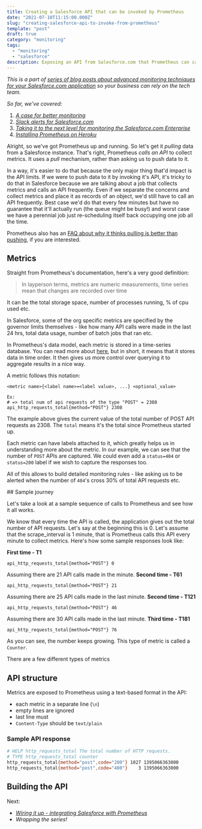```yaml
---
title: Creating a Salesforce API that can be invoked by Prometheus
date: "2021-07-10T11:15:00.000Z"
slug: "creating-salesforce-api-to-invoke-from-prometheus"
template: "post"
draft: true
category: "monitoring"
tags:
  - "monitoring"
  - "salesforce"
description: Exposing an API from Salesforce.com that Prometheus can call to collect metrics.
---
```


_This is a part of [series of blog posts about advanced monitoring techniques for your Salesforce.com application](/series-about-monitoring-your-salesforce-enterprise) so your business can rely on the tech team._

_So far, we've covered:_

1. _[A case for better monitoring](/a-case-for-better-monitoring)_
2. _[Slack alerts for Salesforce.com](/slack-alerts-for-salesforce)_
3. _[Taking it to the next level for monitoring the Salesforce.com Enterprise](/next-level-monitoring-for-your-salesforce-enterprise)_
4. _[Installing Prometheus on Heroku](/installing-prometheus-on-heroku)_

Alright, so we've got Prometheus up and running. So let's get it _pulling_ data from a Salesforce instance. That's right, Prometheus _calls an API_ to collect metrics. It uses a _pull_ mechanism, rather than asking us to push data to it.

In a way, it's easier to do that because the only major thing that'd impact is the API limits. If we were to push data to it by invoking it's API, it's tricky to do that in Salesforce because we are talking about a job that collects metrics and calls an API frequently. Even if we separate the concerns and collect metrics and place it as records of an object, we'd still have to call an API frequently. Best case we'd do that every few minutes but have no guarantee that it'll actually run (the queue might be busy!) and worst case we have a perennial job just re-scheduling itself back occupying one job all the time.

Prometheus also has an [FAQ about why it thinks pulling is better than pushing](https://prometheus.io/docs/introduction/faq/#why-do-you-pull-rather-than-push), if you are interested.

## Metrics

Straight from Prometheus's documentation, here's a very good definition:

> In layperson terms, metrics are numeric measurements, time series mean that changes are recorded over time

It can be the total storage space, number of processes running, % of cpu used etc.

In Salesforce, some of the org specific metrics are specified by the governor limits themselves - like how many API calls were made in the last 24 hrs, total data usage, number of batch jobs that ran etc.

In Prometheus's data model, each metric is stored in a time-series database. You can read more about [here](https://en.wikipedia.org/wiki/Time_series), but in short, it means that it stores data in time order. It then gives us more control over querying it to aggregate results in a nice way.

A metric follows this notation:

```text
<metric name>{<label name>=<label value>, ...} <optional_value>

Ex:
# => total num of api requests of the type "POST" = 2308
api_http_requests_total{method="POST"} 2308
```

The example above gives the current value of the total number of POST API requests as 2308. The `total` means it's the total since Prometheus started up.

Each metric can have labels attached to it, which greatly helps us in understanding more about the metric. In our example, we can see that the number of `POST` APIs are captured. We could even add a `status=404` or `status=200` label if we wish to capture the responses too.

All of this allows to build detailed monitoring rules - like asking us to be alerted when the number of `404`'s cross 30% of total API requests etc.

## Sample journey

Let's take a look at a sample sequence of calls to Prometheus and see how it all works.

We know that every time the API is called, the application gives out the total number of API requests. Let's say at the beginning this is 0. Let's assume that the scrape_interval is 1 minute, that is Prometheus calls this API every minute to collect metrics. Here's how some sample responses look like:

**First time - T1**

```
api_http_requests_total{method="POST"} 0
```

Assuming there are 21 API calls made in the minute.
**Second time - T61**

```
api_http_requests_total{method="POST"} 21
```

Assuming there are 25 API calls made in the last minute.
**Second time - T121**

```
api_http_requests_total{method="POST"} 46
```

Assuming there are 30 API calls made in the last minute.
**Third time - T181**

```
api_http_requests_total{method="POST"} 76
```

As you can see, the number keeps growing. This type of metric is called a `Counter`.

There are a few different types of metrics

## API structure

Metrics are exposed to Prometheus using a text-based format in the API:

- each metric in a separate line (`\n`)
- empty lines are ignored
- last line must
- `Content-Type` should be `text/plain`

### Sample API response

```bash
# HELP http_requests_total The total number of HTTP requests.
# TYPE http_requests_total counter
http_requests_total{method="post",code="200"} 1027 1395066363000
http_requests_total{method="post",code="400"}    3 1395066363000
```

## Building the API

Next:

- _[Wiring it up - integrating Salesforce with Prometheus](/integrating-salesforce-with-prometheus)_
- _Wrapping the series!_
